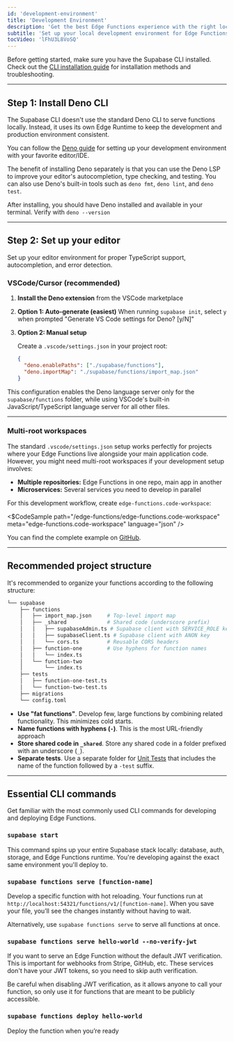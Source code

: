 ```yaml
---
id: 'development-environment'
title: 'Development Environment'
description: 'Get the best Edge Functions experience with the right local developer environment.'
subtitle: 'Set up your local development environment for Edge Functions.'
tocVideo: 'lFhU3L8VoSQ'
---
```


<Admonition type="note">

  Before getting started, make sure you have the Supabase CLI installed. Check out the [CLI installation guide](https://supabase.com/docs/guides/cli) for installation methods and troubleshooting.

</Admonition>

---

## Step 1: Install Deno CLI

The Supabase CLI doesn't use the standard Deno CLI to serve functions locally. Instead, it uses its own Edge Runtime to keep the development and production environment consistent.

You can follow the [Deno guide](https://deno.com/manual@v1.32.5/getting_started/setup_your_environment) for setting up your development environment with your favorite editor/IDE.

The benefit of installing Deno separately is that you can use the Deno LSP to improve your editor's autocompletion, type checking, and testing. You can also use Deno's built-in tools such as `deno fmt`, `deno lint`, and `deno test`.

After installing, you should have Deno installed and available in your terminal. Verify with `deno --version`

---

## Step 2: Set up your editor

Set up your editor environment for proper TypeScript support, autocompletion, and error detection.

### VSCode/Cursor (recommended)

1. **Install the Deno extension** from the VSCode marketplace
2. **Option 1: Auto-generate (easiest)**
   When running `supabase init`, select `y` when prompted "Generate VS Code settings for Deno? [y/N]"
3. **Option 2: Manual setup**

   Create a `.vscode/settings.json` in your project root:

   ```json
   {
     "deno.enablePaths": ["./supabase/functions"],
     "deno.importMap": "./supabase/functions/import_map.json"
   }
   ```

This configuration enables the Deno language server only for the `supabase/functions` folder, while using VSCode's built-in JavaScript/TypeScript language server for all other files.

---

### Multi-root workspaces

The standard `.vscode/settings.json` setup works perfectly for projects where your Edge Functions live alongside your main application code. However, you might need multi-root workspaces if your development setup involves:

- **Multiple repositories:** Edge Functions in one repo, main app in another
- **Microservices:** Several services you need to develop in parallel

For this development workflow, create `edge-functions.code-workspace`:

<$CodeSample
path="/edge-functions/edge-functions.code-workspace"
meta="edge-functions.code-workspace"
language="json"
/>

You can find the complete example on [GitHub](https://github.com/supabase/supabase/tree/master/examples/edge-functions).

---

## Recommended project structure

It's recommended to organize your functions according to the following structure:

```bash
└── supabase
    ├── functions
    │   ├── import_map.json     # Top-level import map
    │   ├── _shared             # Shared code (underscore prefix)
    │   │   ├── supabaseAdmin.ts # Supabase client with SERVICE_ROLE key
    │   │   ├── supabaseClient.ts # Supabase client with ANON key
    │   │   └── cors.ts         # Reusable CORS headers
    │   ├── function-one        # Use hyphens for function names
    │   │   └── index.ts
    │   └── function-two
    │       └── index.ts
    ├── tests
    │   ├── function-one-test.ts
    │   └── function-two-test.ts
    ├── migrations
    └── config.toml
```

- **Use "fat functions"**. Develop few, large functions by combining related functionality. This minimizes cold starts.
- **Name functions with hyphens (`-`)**. This is the most URL-friendly approach
- **Store shared code in `_shared`**. Store any shared code in a folder prefixed with an underscore (`_`).
- **Separate tests**. Use a separate folder for [Unit Tests](https://supabase.com/docs/guides/functions/unit-test) that includes the name of the function followed by a `-test` suffix.

---

## Essential CLI commands

Get familiar with the most commonly used CLI commands for developing and deploying Edge Functions.

### `supabase start`

This command spins up your entire Supabase stack locally: database, auth, storage, and Edge Functions runtime. You're developing against the exact same environment you'll deploy to.

### `supabase functions serve [function-name]`

Develop a specific function with hot reloading. Your functions run at `http://localhost:54321/functions/v1/[function-name]`. When you save your file, you’ll see the changes instantly without having to wait.

Alternatively, use `supabase functions serve` to serve all functions at once.

### `supabase functions serve hello-world --no-verify-jwt`

If you want to serve an Edge Function without the default JWT verification. This is important for webhooks from Stripe, GitHub, etc. These services don't have your JWT tokens, so you need to skip auth verification.

<Admonition type="caution">

Be careful when disabling JWT verification, as it allows anyone to call your function, so only use it for functions that are meant to be publicly accessible.

</Admonition>

### `supabase functions deploy hello-world`

Deploy the function when you’re ready
